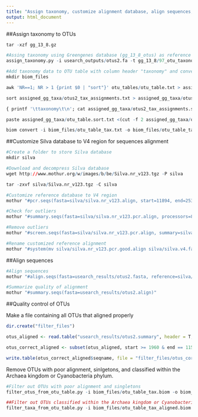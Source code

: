 ```yaml
---
title: "Assign taxonomy, customize alignment database, align sequences, and quality control"
output: html_document
---
```


##Assign taxonomy to OTUs

```r
tar -xzf gg_13_8.gz
```

```r
#Assing taxonomy using Greengenes database (gg_13_8_otus) as reference sequences
assign_taxonomy.py -i usearch_outputs/otus2.fa -t gg_13_8/97_otu_taxonomy.txt -r gg_13_8/97_otus.fasta -m mothur -o assigned_gg_taxa
```

```r
#Add taxonomy data to OTU table with column header "taxonomy" and convert OTU table to biom format
mkdir biom_files

awk 'NR==1; NR > 1 {print $0 | "sort"}' otu_tables/otu_table.txt > assigned_gg_taxa/otu_table.sort.txt 

sort assigned_gg_taxa/otus2_tax_assignments.txt > assigned_gg_taxa/otus2_tax_assignments.sort.txt

{ printf '\ttaxonomy\t\n'; cat assigned_gg_taxa/otus2_tax_assignments.sort.txt ; }  > assigned_gg_taxa/otus2_tax_assignments_sort_label.txt

paste assigned_gg_taxa/otu_table.sort.txt <(cut -f 2 assigned_gg_taxa/otus2_tax_assignments_sort_label.txt) > biom_files/otu_table_tax.txt

biom convert -i biom_files/otu_table_tax.txt -o biom_files/otu_table_tax.biom --to-json --table-type "OTU table" --process-obs-metadata taxonomy 
```

##Customize Silva database to V4 region for sequences alignment

```r
#Create a folder to store Silva database
mkdir silva

#Download and decompress Silva database
wget http://www.mothur.org/w/images/b/be/Silva.nr_v123.tgz -P silva

tar -zxvf silva/Silva.nr_v123.tgz -C silva

#Customize reference database to V4 region
mothur "#pcr.seqs(fasta=silva/silva.nr_v123.align, start=11894, end=25319, keepdots=F, processors=4)"

#Check for outliers
mothur "#summary.seqs(fasta=silva/silva.nr_v123.pcr.align, processors=8)"

#Remove outliers
mothur "#screen.seqs(fasta=silva/silva.nr_v123.pcr.align, summary=silva/silva.nr_v123.pcr.summary, start=1, end=13425)"

#Rename customized reference alignment 
mothur "#system(mv silva/silva.nr_v123.pcr.good.align silva/silva.v4.fasta)"
```

##Align sequences

```r
#Align sequences
mothur "#align.seqs(fasta=usearch_results/otus2.fasta, reference=silva/silva.v4.fasta)"

#Summarize quality of alignment
mothur "#summary.seqs(fasta=usearch_results/otus2.align)"
```

##Quality control of OTUs

Make a file containing all OTUs that aligned properly

```r
dir.create("filter_files")

otus_aligned <- read.table("usearch_results/otus2.summary", header = T, sep = "\t", stringsAsFactors = F)

otus_correct_aligned <- subset(otus_aligned, start >= 1960 & end == 11550)

write.table(otus_correct_aligned$seqname, file = "filter_files/otus_correct_aligned.txt", col.names = F, row.names = F, quote = F)
```

Remove OTUs with poor alignment, sinlgetons, and classified within the Archaea kingdom or Cyanobacteria phylum.

```r
#Filter out OTUs with poor alignment and singletons
filter_otus_from_otu_table.py -i biom_files/otu_table_tax.biom -o biom_files/otu_table_tax_aligned.biom -e filter_files/otus_correct_aligned.txt --negate_ids_to_exclude -n 2

##Filter out OTUs classified within the Archaea kingdom or Cyanobacteria phylum
filter_taxa_from_otu_table.py -i biom_files/otu_table_tax_aligned.biom -o biom_files/otu_table_final.biom -n k__Archaea,p__Cyanobacteria
```
